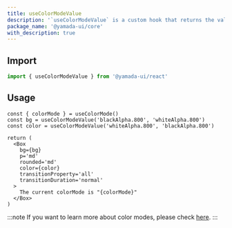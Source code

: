 ```yaml
---
title: useColorModeValue
description: '`useColorModeValue` is a custom hook that returns the value for the current color mode from the provided values.'
package_name: '@yamada-ui/core'
with_description: true
---
```


## Import

```ts
import { useColorModeValue } from '@yamada-ui/react'
```

## Usage

```tsx functional=true
const { colorMode } = useColorMode()
const bg = useColorModeValue('blackAlpha.800', 'whiteAlpha.800')
const color = useColorModeValue('whiteAlpha.800', 'blackAlpha.800')

return (
  <Box
    bg={bg}
    p='md'
    rounded='md'
    color={color}
    transitionProperty='all'
    transitionDuration='normal'
  >
    The current colorMode is "{colorMode}"
  </Box>
)
```

:::note
If you want to learn more about color modes, please check [here](/docs/styled-system/color-mode).
:::
